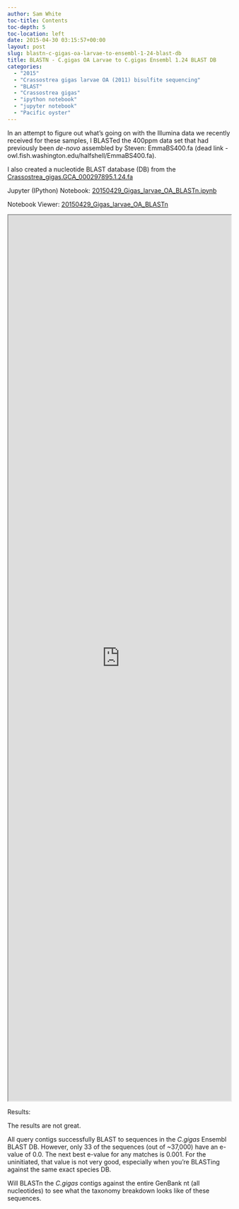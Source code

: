 ```yaml
---
author: Sam White
toc-title: Contents
toc-depth: 5
toc-location: left
date: 2015-04-30 03:15:57+00:00
layout: post
slug: blastn-c-gigas-oa-larvae-to-ensembl-1-24-blast-db
title: BLASTN - C.gigas OA Larvae to C.gigas Ensembl 1.24 BLAST DB
categories:
  - "2015"
  - "Crassostrea gigas larvae OA (2011) bisulfite sequencing"
  - "BLAST"
  - "Crassostrea gigas"
  - "ipython notebook"
  - "jupyter notebook"
  - "Pacific oyster"
---
```


In an attempt to figure out what's going on with the Illumina data we recently received for these samples, I BLASTed the 400ppm data set that had previously been _de-novo_ assembled by Steven: EmmaBS400.fa (dead link - owl.fish.washington.edu/halfshell/EmmaBS400.fa).

I also created a nucleotide BLAST database (DB) from the [Crassostrea_gigas.GCA_000297895.1.24.fa](https://eagle.fish.washington.edu/trilobite/Crassostrea_gigas_ensembl_tracks/Crassostrea_gigas.GCA_000297895.1.24.fa)

Jupyter (IPython) Notebook: [20150429_Gigas_larvae_OA_BLASTn.ipynb](https://eagle.fish.washington.edu/Arabidopsis/iPythonNotebooks/20150429_Gigas_larvae_OA_BLASTn.ipynb)

Notebook Viewer: [20150429_Gigas_larvae_OA_BLASTn](https://nbviewer.ipython.org/url/eagle.fish.washington.edu/Arabidopsis/iPythonNotebooks/20150429_Gigas_larvae_OA_BLASTn.ipynb)

<iframe src="https://nbviewer.ipython.org/url/eagle.fish.washington.edu/Arabidopsis/iPythonNotebooks/20150429_Gigas_larvae_OA_BLASTn.ipynb" width="100%" height="2000" scrolling="yes"></iframe>



Results:

The results are not great.

All query contigs successfully BLAST to sequences in the _C.gigas_ Ensembl BLAST DB. However, only 33 of the sequences (out of ~37,000) have an e-value of 0.0. The next best e-value for any matches is 0.001. For the uninitiated, that value is not very good, especially when you're BLASTing against the same exact species DB.

Will BLASTn the _C.gigas_ contigs against the entire GenBank nt (all nucleotides) to see what the taxonomy breakdown looks like of these sequences.

